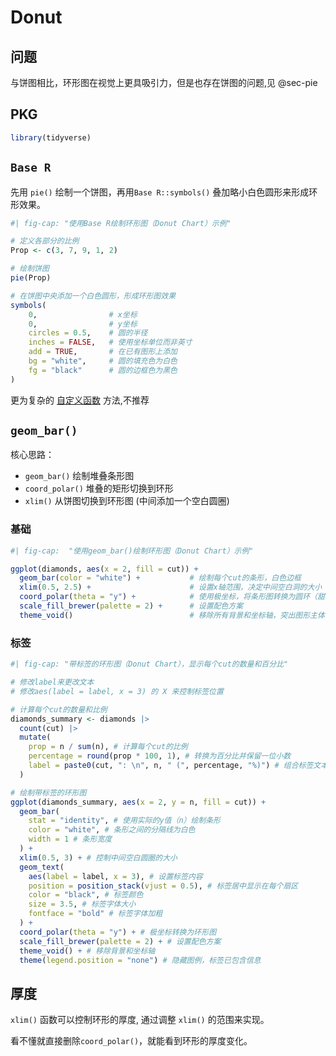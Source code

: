 # Donut {#sec-donut}

## 问题

与饼图相比，环形图在视觉上更具吸引力，但是也存在饼图的问题,见 @sec-pie


## PKG 

```r
library(tidyverse)
```

## `Base R`

先用 `pie()` 绘制一个饼图，再用`Base R::symbols()` 叠加略小白色圆形来形成环形效果。

```r
#| fig-cap: "使用Base R绘制环形图（Donut Chart）示例"

# 定义各部分的比例
Prop <- c(3, 7, 9, 1, 2)

# 绘制饼图
pie(Prop)

# 在饼图中央添加一个白色圆形，形成环形图效果
symbols(
    0,                # x坐标
    0,                # y坐标
    circles = 0.5,    # 圆的半径
    inches = FALSE,   # 使用坐标单位而非英寸
    add = TRUE,       # 在已有图形上添加
    bg = "white",     # 圆的填充色为白色
    fg = "black"      # 圆的边框色为黑色
)
```

更为复杂的 [自定义函数](https://r-graph-gallery.com/130-ring-or-donut-chart.html) 方法,不推荐

## `geom_bar()`

核心思路：

- `geom_bar()` 绘制堆叠条形图
- `coord_polar()` 堆叠的矩形切换到环形
- `xlim()` 从饼图切换到环形图 (中间添加一个空白圆圈)

### 基础

```r
#| fig-cap:  "使用geom_bar()绘制环形图（Donut Chart）示例"

ggplot(diamonds, aes(x = 2, fill = cut)) + 
  geom_bar(color = "white") +           # 绘制每个cut的条形，白色边框
  xlim(0.5, 2.5) +                      # 设置x轴范围，决定中间空白洞的大小
  coord_polar(theta = "y") +            # 使用极坐标，将条形图转换为圆环（甜甜圈）
  scale_fill_brewer(palette = 2) +      # 设置配色方案
  theme_void()                          # 移除所有背景和坐标轴，突出图形主体
```


### 标签

```r
#| fig-cap: "带标签的环形图（Donut Chart），显示每个cut的数量和百分比"

# 修改label来更改文本
# 修改aes(label = label, x = 3) 的 X 来控制标签位置

# 计算每个cut的数量和比例
diamonds_summary <- diamonds |>
  count(cut) |>
  mutate(
    prop = n / sum(n), # 计算每个cut的比例
    percentage = round(prop * 100, 1), # 转换为百分比并保留一位小数
    label = paste0(cut, ": \n", n, " (", percentage, "%)") # 组合标签文本
  )

# 绘制带标签的环形图
ggplot(diamonds_summary, aes(x = 2, y = n, fill = cut)) +
  geom_bar(
    stat = "identity", # 使用实际的y值（n）绘制条形
    color = "white", # 条形之间的分隔线为白色
    width = 1 # 条形宽度
  ) +
  xlim(0.5, 3) + # 控制中间空白圆圈的大小  
  geom_text(
    aes(label = label, x = 3), # 设置标签内容
    position = position_stack(vjust = 0.5), # 标签居中显示在每个扇区
    color = "black", # 标签颜色
    size = 3.5, # 标签字体大小
    fontface = "bold" # 标签字体加粗
  ) +
  coord_polar(theta = "y") + # 极坐标转换为环形图
  scale_fill_brewer(palette = 2) + # 设置配色方案
  theme_void() + # 移除背景和坐标轴
  theme(legend.position = "none") # 隐藏图例，标签已包含信息
```


## 厚度

`xlim()` 函数可以控制环形的厚度, 通过调整 `xlim()` 的范围来实现。

看不懂就直接删除`coord_polar()`，就能看到环形的厚度变化。
